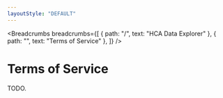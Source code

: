 ```yaml
---
layoutStyle: "DEFAULT"
---
```


<Breadcrumbs
  breadcrumbs={[
    { path: "/", text: "HCA Data Explorer" },
    { path: "", text: "Terms of Service" },
  ]}
/>

# Terms of Service

TODO.
